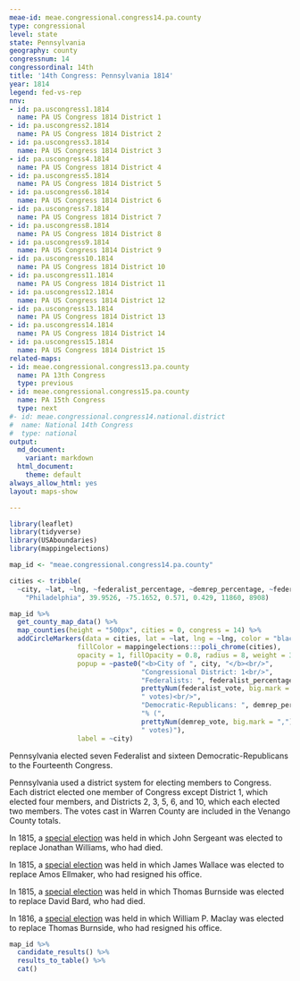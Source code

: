 ```yaml
---
meae-id: meae.congressional.congress14.pa.county
type: congressional
level: state
state: Pennsylvania
geography: county
congressnum: 14
congressordinal: 14th
title: '14th Congress: Pennsylvania 1814'
year: 1814
legend: fed-vs-rep
nnv:
- id: pa.uscongress1.1814
  name: PA US Congress 1814 District 1
- id: pa.uscongress2.1814
  name: PA US Congress 1814 District 2
- id: pa.uscongress3.1814
  name: PA US Congress 1814 District 3
- id: pa.uscongress4.1814
  name: PA US Congress 1814 District 4
- id: pa.uscongress5.1814
  name: PA US Congress 1814 District 5
- id: pa.uscongress6.1814
  name: PA US Congress 1814 District 6
- id: pa.uscongress7.1814
  name: PA US Congress 1814 District 7
- id: pa.uscongress8.1814
  name: PA US Congress 1814 District 8
- id: pa.uscongress9.1814
  name: PA US Congress 1814 District 9
- id: pa.uscongress10.1814
  name: PA US Congress 1814 District 10
- id: pa.uscongress11.1814
  name: PA US Congress 1814 District 11
- id: pa.uscongress12.1814
  name: PA US Congress 1814 District 12
- id: pa.uscongress13.1814
  name: PA US Congress 1814 District 13
- id: pa.uscongress14.1814
  name: PA US Congress 1814 District 14
- id: pa.uscongress15.1814
  name: PA US Congress 1814 District 15
related-maps:
- id: meae.congressional.congress13.pa.county
  name: PA 13th Congress
  type: previous
- id: meae.congressional.congress15.pa.county
  name: PA 15th Congress
  type: next
#- id: meae.congressional.congress14.national.district
#  name: National 14th Congress
#  type: national
output:
  md_document:
    variant: markdown
  html_document:
    theme: default
always_allow_html: yes
layout: maps-show

---
```


```r
library(leaflet)
library(tidyverse)
library(USAboundaries)
library(mappingelections)

map_id <- "meae.congressional.congress14.pa.county"

cities <- tribble(
  ~city, ~lat, ~lng, ~federalist_percentage, ~demrep_percentage, ~federalist_vote, ~demrep_vote,
    "Philadelphia", 39.9526, -75.1652, 0.571, 0.429, 11860, 8908)
```

<div class="map">

```r
map_id %>%
  get_county_map_data() %>%
  map_counties(height = "500px", cities = 0, congress = 14) %>% 
  addCircleMarkers(data = cities, lat = ~lat, lng = ~lng, color = "black",
                 fillColor = mappingelections:::poli_chrome(cities),
                 opacity = 1, fillOpacity = 0.8, radius = 8, weight = 3,
                 popup = ~paste0("<b>City of ", city, "</b><br/>",
                                 "Congressional District: 1<br/>",
                                 "Federalists: ", federalist_percentage * 100, "% (", 
                                 prettyNum(federalist_vote, big.mark = ","), 
                                 " votes)<br/>",
                                 "Democratic-Republicans: ", demrep_percentage * 100,
                                 "% (", 
                                 prettyNum(demrep_vote, big.mark = ","),
                                 " votes)"),
                 label = ~city) 
```

</div>

Pennsylvania elected seven Federalist and sixteen Democratic-Republicans to the Fourteenth Congress.

Pennsylvania used a district system for electing members to Congress. Each district elected one member of Congress except District 1, which elected four members, and Districts 2, 3, 5, 6, and 10, which each elected two members. The votes cast in Warren County are included in the Venango County totals.

In 1815, a [special election](https://elections.lib.tufts.edu/catalog/tufts:pa.uscongress1.specialelection.1815) was held in which John Sergeant was elected to replace Jonathan Williams, who had died. 

In 1815, a [special election](https://elections.lib.tufts.edu/catalog/tufts:pa.uscongress3.specialelection.1815) was held in which James Wallace was elected to replace Amos Ellmaker, who had resigned his office. 

In 1815, a [special election](https://elections.lib.tufts.edu/catalog/tufts:pa.uscongress9.specialelection.1815) was held in which Thomas Burnside was elected to replace David Bard, who had died.

In 1816, a [special election](https://elections.lib.tufts.edu/catalog/tufts:pa.uscongress9.specialelection.1816) was held in which William P. Maclay was elected to replace Thomas Burnside, who had resigned his office.

<div class="results-table">

```r
map_id %>%
  candidate_results() %>%
  results_to_table() %>%
  cat()
```

</div>
